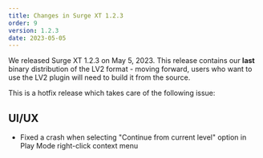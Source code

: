 ```yaml
---
title: Changes in Surge XT 1.2.3
order: 9
version: 1.2.3
date: 2023-05-05
---
```


We released Surge XT 1.2.3 on May 5, 2023. This release contains our **last** binary distribution of the LV2 format -
moving forward, users who want to use the LV2 plugin will need to build it from the source.

This is a hotfix release which takes care of the following issue:

## UI/UX

-   Fixed a crash when selecting "Continue from current level" option in Play Mode right-click context menu
